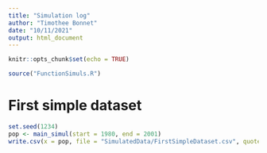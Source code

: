 ```yaml
---
title: "Simulation log"
author: "Timothee Bonnet"
date: "10/11/2021"
output: html_document
---
```


```r
knitr::opts_chunk$set(echo = TRUE)
```

```r
source("FunctionSimuls.R")
```


# First simple dataset

```r
set.seed(1234)
pop <- main_simul(start = 1980, end = 2001)
write.csv(x = pop, file = "SimulatedData/FirstSimpleDataset.csv", quote = FALSE, row.names = FALSE)
```

